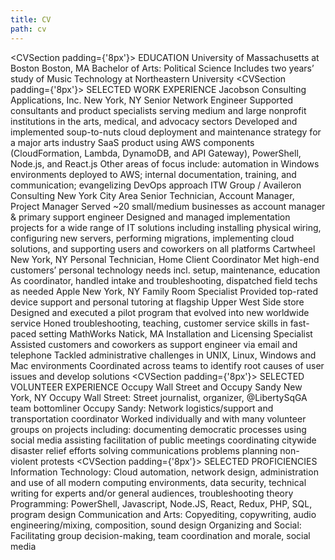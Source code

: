 ```yaml
---
title: CV
path: cv
---
```

<CVSection padding={'8px'}>
  <CVSectionTitle>EDUCATION</CVSectionTitle>
  <CVEntryContainer>
    <CVRow>
      <CVColumn>
        <Row>
          <CVColumn>
            <CVEmployer>University of Massachusetts at Boston</CVEmployer>
            <CVLocation>Boston, MA</CVLocation>
            <CVJobTitle>Bachelor of Arts: Political Science</CVJobTitle> 
          </CVColumn> 
          <CVDatesDisplay
            startMonth={8}
            startYear={2007}
            endMonth={8}
            endYear={2007}
          />
        </Row>
      </CVColumn>
    </CVRow>
    <CVDescription>
      Includes two years’ study of Music Technology at Northeastern University
    </CVDescription>
  </CVEntryContainer>
</CVSection>
<CVSection padding={'8px'}>
  <CVSectionTitle>SELECTED WORK EXPERIENCE</CVSectionTitle>
  <CVEntryContainer>
    <CVRow>
      <CVColumn>
        <Row>
          <CVColumn>
            <CVEmployer>Jacobson Consulting Applications, Inc.</CVEmployer>
            <CVLocation>New York, NY</CVLocation>
            <CVJobTitle>Senior Network Engineer </CVJobTitle>
          </CVColumn>
          <CVDatesDisplay 
            startMonth={10}
            startYear={2016}
            endMonth={6}
            endYear={2020}
          />
        </Row>
      </CVColumn>
    </CVRow>
    <CVDescriptionList>
      <CVDescriptionListItem>
        Supported consultants and product specialists serving medium and large nonprofit institutions in the arts, medical, and advocacy sectors
      </CVDescriptionListItem>
      <CVDescriptionListItem>
        Developed and implemented soup-to-nuts cloud deployment and maintenance strategy for a major arts industry SaaS product using AWS components (CloudFormation, Lambda, DynamoDB, and API Gateway), PowerShell, Node.js, and React.js 
      </CVDescriptionListItem>
      <CVDescriptionListItem>
        Other areas of focus include: automation in Windows environments deployed to AWS; internal documentation, training, and communication; evangelizing DevOps approach 
      </CVDescriptionListItem>
    </CVDescriptionList>
  </CVEntryContainer>
  <CVEntryContainer>
    <CVRow>
      <CVColumn>
        <Row>
          <CVColumn>
            <CVEmployer>ITW Group / Availeron Consulting</CVEmployer>
            <CVLocation>New York City Area</CVLocation>
            <CVJobTitle>Senior Technician, Account Manager, Project Manager</CVJobTitle>
          </CVColumn>
          <CVDatesDisplay
            startMonth={3}
            startYear={2013}
            endMonth={10}
            endYear={2016}
          />
        </Row>
      </CVColumn>
    </CVRow>
    <CVDescriptionList>
      <CVDescriptionListItem>
        Served ~20 small/medium businesses as account manager & primary support engineer
      </CVDescriptionListItem> 
      <CVDescriptionListItem>
        Designed and managed implementation projects for a wide range of IT solutions including installing physical wiring, configuring new servers, performing migrations, implementing cloud solutions, and supporting users and coworkers on all platforms
      </CVDescriptionListItem>
    </CVDescriptionList>
  </CVEntryContainer>
  <CVEntryContainer>
    <CVRow>
      <CVColumn>
        <Row>
          <CVColumn>
            <CVEmployer>Cartwheel</CVEmployer>
            <CVLocation>New York, NY</CVLocation>
            <CVJobTitle>Personal Technician, Home Client Coordinator</CVJobTitle>
          </CVColumn>
          <CVDatesDisplay
            startMonth={9}
            startYear={2010}
            endMonth={11}
            endYear={2011}
          />
        </Row>
      </CVColumn>
    </CVRow>
    <CVDescriptionList>
      <CVDescriptionListItem>
        Met high-end customers’ personal technology needs incl. setup, maintenance, education 
      </CVDescriptionListItem>
      <CVDescriptionListItem>
        As coordinator, handled intake and troubleshooting, dispatched field techs as needed 
      </CVDescriptionListItem>
    </CVDescriptionList>
  </CVEntryContainer>
  <CVEntryContainer>
    <CVRow>
      <CVColumn>
        <Row>
          <CVColumn>
            <CVEmployer>Apple</CVEmployer>
            <CVLocation>New York, NY</CVLocation>
            <CVJobTitle>Family Room Specialist</CVJobTitle>
          </CVColumn>
          <CVDatesDisplay
            startMonth={10}
            startYear={2009}
            endMonth={9}
            endYear={2010}
          />
        </Row>
      </CVColumn>
    </CVRow>
    <CVDescriptionList>
      <CVDescriptionListItem>
        Provided top-rated device support and personal tutoring at flagship Upper West Side store
      </CVDescriptionListItem>
      <CVDescriptionListItem>
        Designed and executed a pilot program that evolved into new worldwide service
      </CVDescriptionListItem>
      <CVDescriptionListItem>
        Honed troubleshooting, teaching, customer service skills in fast-paced setting 
      </CVDescriptionListItem>
    </CVDescriptionList>
  </CVEntryContainer>
  <CVEntryContainer>
    <CVRow>
      <CVColumn>
        <Row>
          <CVColumn>
            <CVEmployer>MathWorks</CVEmployer>
            <CVLocation>Natick, MA</CVLocation>
            <CVJobTitle>Installation and Licensing Specialist</CVJobTitle>
          </CVColumn>
          <CVDatesDisplay
            startMonth={1}
            startYear={2008}
            endMonth={8}
            endYear={2009}
          />
        </Row>
      </CVColumn>
    </CVRow>
    <CVDescriptionList>
      <CVDescriptionListItem>
        Assisted customers and coworkers as support engineer via email and telephone
      </CVDescriptionListItem>
      <CVDescriptionListItem>
        Tackled administrative challenges in UNIX, Linux, Windows and Mac environments Coordinated across teams to identify root causes of user issues and develop solutions 
      </CVDescriptionListItem>
    </CVDescriptionList>
  </CVEntryContainer>
</CVSection>
<CVSection padding={'8px'}>
  <CVSectionTitle>SELECTED VOLUNTEER EXPERIENCE</CVSectionTitle>
  <CVEntryContainer>
    <CVRow>
      <CVColumn>
        <Row>
          <CVColumn>
            <CVEmployer>Occupy Wall Street and Occupy Sandy</CVEmployer>
            <CVLocation>New York, NY </CVLocation>
            <CVJobTitle>Occupy Wall Street: Street journalist, organizer, @LibertySqGA team bottomliner</CVJobTitle>
            <CVJobTitle>Occupy Sandy: Network logistics/support and transportation coordinator</CVJobTitle>
          </CVColumn>
          <CVDatesDisplay
            startMonth={10}
            startYear={2011}
            endMonth={3}
            endYear={2013}
          />
        </Row>
      </CVColumn>
    </CVRow>
    <CVDescription>
      Worked individually and with many volunteer groups on projects including:
      <CVDescriptionList>
        <CVDescriptionListItem>
          documenting democratic processes using social media
        </CVDescriptionListItem> 
        <CVDescriptionListItem>
          assisting facilitation of public meetings
        </CVDescriptionListItem> 
        <CVDescriptionListItem>
          coordinating citywide disaster relief efforts
        </CVDescriptionListItem> 
        <CVDescriptionListItem>
          solving communications problems
        </CVDescriptionListItem> 
        <CVDescriptionListItem>
          planning non-violent protests
        </CVDescriptionListItem> 
      </CVDescriptionList>
    </CVDescription>
  </CVEntryContainer>
</CVSection>
<CVSection padding={'8px'}>
  <CVSectionTitle>SELECTED PROFICIENCIES</CVSectionTitle>
  <CVDescriptionList>
    <CVDescriptionListItem>
      Information Technology: Cloud automation, network design, administration and use of all modern computing environments, data security, technical writing for experts and/or general audiences, troubleshooting theory
    </CVDescriptionListItem>
    <CVDescriptionListItem>
      Programming: PowerShell, Javascript, Node.JS,    React, Redux, PHP, SQL, program design
    </CVDescriptionListItem>
    <CVDescriptionListItem>
      Communication and Arts: Copyediting, copywriting, audio engineering/mixing, composition, sound design
    </CVDescriptionListItem>
    <CVDescriptionListItem>
      Organizing and Social: Facilitating group decision-making, team coordination and morale, social media
    </CVDescriptionListItem>
  </CVDescriptionList>
</CVSection>